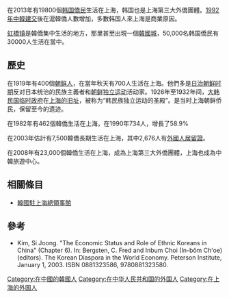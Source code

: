 在2013年有19800個[[韩国|韩国]][[僑民|僑民]]生活在上海，韩国也是上海第三大外僑團體。[[1992年中韓建交|1992年中韓建交]]後在滬韓僑人數增加，多數韩国人來上海是商業原因。

[[虹橋镇|虹橋镇]]是韓僑集中生活的地方，那里甚至出現一個[[韓國城|韓國城]]，50,000名韩国僑民有30000人生活在當中。

==歷史==

在1919年有400個[[朝鲜人|朝鲜人]]，在當年秋天有700人生活在上海。他們多是[[日治朝鲜时期|日治朝鲜时期]]反对日本统治的民族主義者和[[朝鲜独立运动|朝鲜独立运动]]活动家。1926年至1932年间，[[大韩民国临时政府|大韩民国临时政府]]在[[大韩民国临时政府旧址_(上海)|上海的旧址]]，被称为“韩民族独立运动的圣殿”。是当时上海朝鲜侨民，保留至今的遗迹。

在1982年有462個韓僑生活在上海，在1990年734人，增長了58.9%

在2003年估計有7,500韓僑長期生活在上海，其中2,676人有[[中华人民共和国外国人居留证|外國人居留證]]。

在2008年有23,000個韓僑生活在上海，成為上海第三大外僑團體，上海也成為中韓旅遊中心。

==相關條目==
*[[韓國駐上海總領事館|韓國駐上海總領事館]]

==參考==
*Kim, Si Joong. "The Economic Status and Role of Ethnic Koreans in China" (Chapter 6). In: Bergsten, C. Fred and Inbum Choi (In-bŏm Chʻoe) (editors). The Korean Diaspora in the World Economy. Peterson Institute, January 1, 2003. ISBN 0881323586, 9780881323580.
{{海外朝鲜人}}
[[Category:在中國的韓國人|Category:在中國的韓國人]]
[[Category:在中华人民共和国的外国人|Category:在中华人民共和国的外国人]]
[[Category:在上海的外国人|Category:在上海的外国人]]